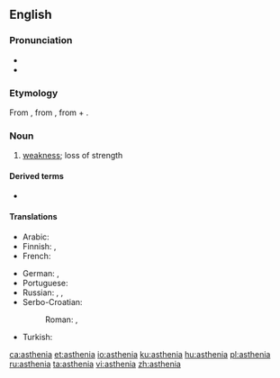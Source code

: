 ==English==
{{was wotd|2007|September|22}}

===Pronunciation===
* {{audio|en-us-asthenia.ogg|Audio (US)|lang=en}}
* {{rhymes|iːniə|lang=en}}

===Etymology===
From {{etyl|grc|en}} {{m|grc|sc=polytonic|ἀσθένεια}}, from {{m|grc|sc=polytonic|ἀσθενής||sick, weak}}, from {{m|grc|sc=polytonic|ἀ-||not, un-}} + {{m|grc|sc=polytonic|σθένος||strength}}.

===Noun===
{{en-noun|~}}

# {{lb|en|medicine}} [[weakness]]; loss of strength

====Derived terms====
* {{l|en|neurasthenia}}

====Translations====
{{trans-top|loss of strength}}
* Arabic: {{t|ar|ضَعْف|m}}
* Finnish: {{t|fi|astenia}}, {{t+|fi|voimattomuus}}
* French: {{t+|fr|asthénie|f}}
{{trans-mid}}
* German: {{t+|de|Asthenie|f}}, {{t|de|Körperschwäche|f}}
* Portuguese: {{t+|pt|astenia|f}}
* Russian: {{t+|ru|сла́бость}}, {{t+|ru|астени́я}}, {{t+|ru|бесси́лие|n}}
* Serbo-Croatian:
*: Roman: {{t+|sh|astenija|f}}, {{t+|sh|slabost|f}}
* Turkish: {{t+|tr|argınlık}}
{{trans-bottom}}

[[ca:asthenia]]
[[et:asthenia]]
[[io:asthenia]]
[[ku:asthenia]]
[[hu:asthenia]]
[[pl:asthenia]]
[[ru:asthenia]]
[[ta:asthenia]]
[[vi:asthenia]]
[[zh:asthenia]]